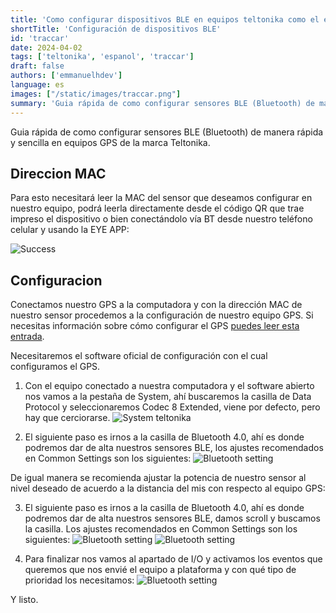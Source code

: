 ```yaml
---
title: 'Como configurar dispositivos BLE en equipos teltonika como el eye sensor'
shortTitle: 'Configuración de dispositivos BLE'
id: 'traccar'
date: 2024-04-02
tags: ['teltonika', 'espanol', 'traccar']
draft: false
authors: ['emmanuelhdev']
language: es
images: ["/static/images/traccar.png"]
summary: 'Guia rápida de como configurar sensores BLE (Bluetooth) de manera  rápida y sencilla en equipos GPS de la marca Teltonika. '
---
```


Guia rápida de como configurar sensores BLE (Bluetooth) de manera rápida y sencilla en equipos GPS de la marca Teltonika.

## Direccion MAC

Para esto necesitará leer la MAC del sensor que deseamos configurar en nuestro equipo, podrá leerla directamente desde el código QR que trae impreso el dispositivo o bien conectándolo vía BT desde nuestro teléfono celular y usando la EYE APP:

![Success](/static/images/teltonika/config/eye-sensor.png)

## Configuracion

Conectamos nuestro GPS a la computadora y con la dirección MAC de nuestro sensor procedemos a la configuración de nuestro equipo GPS. Si necesitas información sobre cómo configurar el GPS [puedes leer esta entrada](/como-configurar-dispositivos-ble-en-equipos-teltonika-como-el-eye-sensor).

Necesitaremos el software oficial de configuración con el cual configuramos el GPS.

1. Con el equipo conectado a nuestra computadora y el software abierto nos vamos a la pestaña de System, ahí buscaremos la casilla de Data Protocol y seleccionaremos Codec 8 Extended, viene por defecto, pero hay que cerciorarse.
   ![System teltonika](/static/images/teltonika/config/system.png)

2. El siguiente paso es irnos a la casilla de Bluetooth 4.0, ahí es donde podremos dar de alta nuestros sensores BLE, los ajustes recomendados en Common Settings son los siguientes:
   ![Bluetooth setting](/static/images/teltonika/config/bluetooth.png)

De igual manera se recomienda ajustar la potencia de nuestro sensor al nivel deseado de acuerdo a la distancia del mis con respecto al equipo GPS:

3. El siguiente paso es irnos a la casilla de Bluetooth 4.0, ahí es donde podremos dar de alta nuestros sensores BLE, damos scroll y buscamos la casilla. Los ajustes recomendados en Common Settings son los siguientes:
   ![Bluetooth setting](/static/images/teltonika/config/bluetooth-setting.png)
   ![Bluetooth setting](/static/images/teltonika/config/preset.png)

4. Para finalizar nos vamos al apartado de I/O y activamos los eventos que queremos que nos envié el equipo a plataforma y con qué tipo de prioridad los necesitamos:
   ![Bluetooth setting](/static/images/teltonika/config/v0.png)

Y listo.
